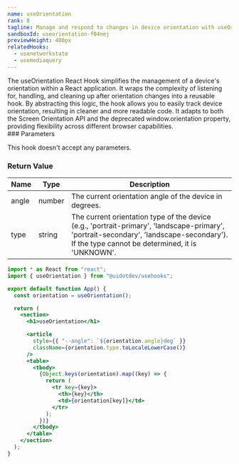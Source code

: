 ```yaml
---
name: useOrientation
rank: 8
tagline: Manage and respond to changes in device orientation with useOrientation.
sandboxId: useorientation-f04nej
previewHeight: 400px
relatedHooks:
  - usenetworkstate
  - usemediaquery
---
```



<HookDescription name={frontmatter.name}>
  The useOrientation React Hook simplifies the management of a device's
  orientation within a React application. It wraps the complexity of listening
  for, handling, and cleaning up after orientation changes into a reusable hook.
  By abstracting this logic, the hook allows you to easily track device
  orientation, resulting in cleaner and more readable code. It adapts to both
  the Screen Orientation API and the deprecated window.orientation property,
  providing flexibility across different browser capabilities.
</HookDescription>

<div class="reference">
  ### Parameters

  This hook doesn't accept any parameters.

  ### Return Value

  | Name  | Type   | Description                                                                                                                                                                                 |
  | ----- | ------ | ------------------------------------------------------------------------------------------------------------------------------------------------------------------------------------------- |
  | angle | number | The current orientation angle of the device in degrees.                                                                                                                                     |
  | type  | string | The current orientation type of the device (e.g., 'portrait-primary', 'landscape-primary', 'portrait-secondary', 'landscape-secondary'). If the type cannot be determined, it is 'UNKNOWN'. |
</div>

<CodePreview
  sandboxId={frontmatter.sandboxId}
  previewHeight={frontmatter.previewHeight}
/>

<StaticCodeContainer>

```jsx
import * as React from "react";
import { useOrientation } from "@uidotdev/usehooks";

export default function App() {
  const orientation = useOrientation();

  return (
    <section>
      <h1>useOrientation</h1>

      <article
        style={{ "--angle": `${orientation.angle}deg` }}
        className={orientation.type.toLocaleLowerCase()}
      />
      <table>
        <tbody>
          {Object.keys(orientation).map((key) => {
            return (
              <tr key={key}>
                <th>{key}</th>
                <td>{orientation[key]}</td>
              </tr>
            );
          })}
        </tbody>
      </table>
    </section>
  );
}
```

</StaticCodeContainer>
